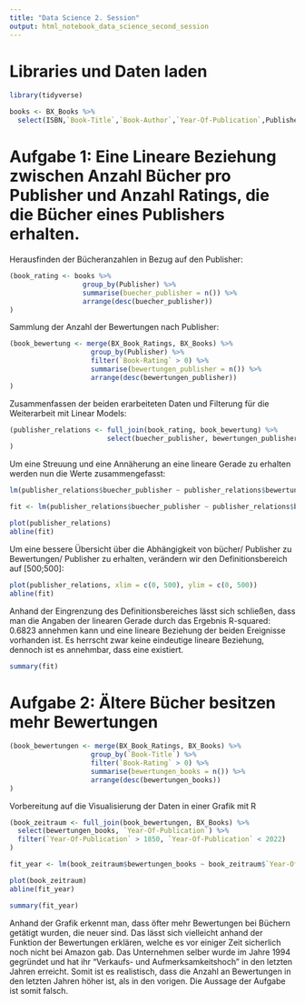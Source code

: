 ```yaml
---
title: "Data Science 2. Session"
output: html_notebook_data_science_second_session
---
```


# Libraries und Daten laden
```r
library(tidyverse)
```


```r
books <- BX_Books %>%
  select(ISBN,`Book-Title`,`Book-Author`,`Year-Of-Publication`,Publisher)
```

<h1>Aufgabe 1: Eine Lineare Beziehung zwischen Anzahl Bücher pro Publisher und Anzahl Ratings, die die Bücher eines Publishers erhalten. </h1>

<p>Herausfinden der Bücheranzahlen in Bezug auf den Publisher:</p>
```r
(book_rating <- books %>%
                  group_by(Publisher) %>%
                  summarise(buecher_publisher = n()) %>%
                  arrange(desc(buecher_publisher))
)
```

<p>Sammlung der Anzahl der Bewertungen nach Publisher:</p>
```r
(book_bewertung <- merge(BX_Book_Ratings, BX_Books) %>%
                    group_by(Publisher) %>%
                    filter(`Book-Rating` > 0) %>%
                    summarise(bewertungen_publisher = n()) %>%
                    arrange(desc(bewertungen_publisher)) 
)
```

<p>Zusammenfassen der beiden erarbeiteten Daten und Filterung für die Weiterarbeit mit Linear Models:</p>
```r
(publisher_relations <- full_join(book_rating, book_bewertung) %>%
                        select(buecher_publisher, bewertungen_publisher)
)
```

<p> Um eine Streuung und eine Annäherung an eine lineare Gerade zu erhalten werden nun die Werte zusammengefasst:</p>
```r
lm(publisher_relations$buecher_publisher ~ publisher_relations$bewertungen_publisher)
```

```r
fit <- lm(publisher_relations$buecher_publisher ~ publisher_relations$bewertungen_publisher)
```

```r
plot(publisher_relations)
abline(fit)
```

<p>Um eine bessere Übersicht über die Abhängigkeit von bücher/ Publisher zu Bewertungen/ Publisher zu erhalten, verändern wir den Definitionsbereich auf [500;500]:</p>
```r
plot(publisher_relations, xlim = c(0, 500), ylim = c(0, 500))
abline(fit)
```

<p> Anhand der Eingrenzung des Definitionsbereiches lässt sich schließen, dass man die Angaben der linearen Gerade durch das Ergebnis R-squared: 0.6823 annehmen kann und eine lineare Beziehung der beiden Ereignisse vorhanden ist. Es herrscht zwar keine eindeutige lineare Beziehung, dennoch ist es annehmbar, dass eine existiert. </p>

```r
summary(fit)
```

<h1> Aufgabe 2: Ältere Bücher besitzen mehr Bewertungen</h1>

```r
(book_bewertungen <- merge(BX_Book_Ratings, BX_Books) %>%
                    group_by(`Book-Title`) %>%
                    filter(`Book-Rating` > 0) %>%
                    summarise(bewertungen_books = n()) %>%
                    arrange(desc(bewertungen_books))
)
```

<p>Vorbereitung auf die Visualisierung der Daten in einer Grafik mit R</p>

```r
(book_zeitraum <- full_join(book_bewertungen, BX_Books) %>%
  select(bewertungen_books, `Year-Of-Publication`) %>%
  filter(`Year-Of-Publication` > 1850, `Year-Of-Publication` < 2022)
)
```

```r
fit_year <- lm(book_zeitraum$bewertungen_books ~ book_zeitraum$`Year-Of-Publication`)
```

```r
plot(book_zeitraum)
abline(fit_year)
```

```r
summary(fit_year)
```

<p> Anhand der Grafik erkennt man, dass öfter mehr Bewertungen bei Büchern getätigt wurden, die neuer sind. Das lässt sich vielleicht anhand der Funktion der Bewertungen erklären, welche es vor einiger Zeit sicherlich noch nicht bei Amazon gab. Das Unternehmen selber wurde im Jahre 1994 gegründet und hat ihr "Verkaufs- und Aufmerksamkeitshoch" in den letzten Jahren erreicht. Somit ist es realistisch, dass die Anzahl an Bewertungen in den letzten Jahren höher ist, als in den vorigen. Die Aussage der Aufgabe ist somit falsch. </p>